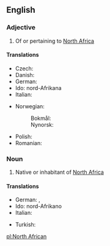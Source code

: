 ==English==

===Adjective===
{{en-adj|-|head=[[north|North]] [[African]]}}

# Of or pertaining to [[North Africa]]

====Translations====
{{trans-top|of or pertaining to North Africa}}
* Czech: {{t|cs|severoafrický}}
* Danish: {{t|da|nordafrikansk}}
* German: {{t+|de|nordafrikanisch}}
* Ido: nord-Afrikana
* Italian: {{t|it|nordafricano}}
{{trans-mid}}
* Norwegian:
*: Bokmål: {{t|nb|nordafrikansk}}
*: Nynorsk: {{t|nn|nordafrikansk}}
* Polish: {{t+|pl|północnoafrykański|m}}
* Romanian: {{t|ro|nord-african}}
{{trans-bottom}}

===Noun===
{{en-noun|head=[[north|North]] [[African]]}}

# Native or inhabitant of [[North Africa]]

====Translations====
{{trans-top|native or inhabitant of North Africa}}
* German: {{t+|de|Nordafrikaner|m}}, {{t|de|Nordafrikanerin|f}}
* Ido: nord-Afrikano
* Italian: {{t|it|nordafricano}}
{{trans-mid}}
* Turkish: {{t|tr|Kuzey Afrikalı}}
{{trans-bottom}}

[[pl:North African]]